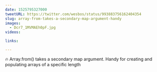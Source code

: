 ```yaml
---
date: 1525795327000
tweetURL: https://twitter.com/wesbos/status/993883756162404354
slug: array-from-takes-a-secondary-map-argument-handy
images:
  - Dcr7_1MVMAEh0pF.jpg
videos:

links:

---
```

🔥 Array.from() takes a secondary map argument. Handy for creating and populating arrays of a specific length
